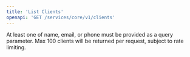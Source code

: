 ```yaml
---
title: 'List Clients'
openapi: 'GET /services/core/v1/clients'
---
```


<Warning>
  At least one of name, email, or phone must be provided as a query parameter. Max 100 clients will be returned per request, subject to rate limiting.
</Warning>

